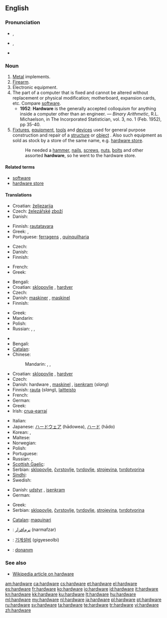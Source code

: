 ==English==

===Pronunciation===
* {{a|RP}} {{IPA|/ˈhɑːdˌwɛə/}}, {{SAMPA|/"hA:d%wE@/}}
* {{a|GenAm}} {{IPA|/ˈhɑɹdˌwɛɚ/}}, {{SAMPA|/"hArd%wE@`/}}
* {{audio|en-us-hardware.ogg|Audio (US)}}

===Noun===
{{en-noun|-}}

# [[metal|Metal]] implements.
# [[firearm|Firearm]].
# Electronic equipment.
# The part of a computer that is fixed and cannot be altered without replacement or physical modification; motherboard, expansion cards, etc.  Compare [[software]].
#* '''1952''': '''Hardware''' is the generally accepted colloquism for anything inside a computer other than an engineer. &mdash; ''Binary Arithmetic'', R.L. Michaelson, in The Incorporated Statistician, vol. 3, no. 1 (Feb. 1952), pp 35-40.
# [[fixture|Fixtures]], [[equipment]], [[tool|tools]] and [[device|devices]] used for general purpose construction and repair of a [[structure]] or [[object]] .  Also such equipment as sold as stock by a store of the same name, e.g. [[hardware store]].
#: He needed a [[hammer]], [[nail]]s, [[screw]]s, [[nut]]s, [[bolt]]s and other assorted '''hardware''', so he went to the hardware store.

====Related terms====
* [[software]]
* [[hardware store]]

====Translations====
{{trans-top|Metal implements}}
* Croatian: [[željezarija]] {{f}}
* Czech: [[železářství|železářské]] [[zboží]] {{n}}
* Danish: {{t-|da|udstyr|n}}
{{trans-mid}}
* Finnish: [[rautatavara]]
* Greek: {{t|el|σιδηρικά|n|p|tr=sidiriká}}, {{t|el|είδη κιγκαλερίας|n|p|tr=eídi kigkalerías}}
* Portuguese: [[ferragens]] {{f}}, [[quinquilharia]] {{f}}
{{trans-bottom}}

{{trans-top|Firearm}}
* Czech: {{t+|cs|zbraň|f}}
* Danish: {{t-|da|våben|n}}
* Finnish: {{t+|fi|tuliase}}
{{trans-mid}}
* French: {{t+|fr|arme à feu|f}}
* Greek: {{t|el|βαρύς στρατιωτικός εξοπλισμός|m|tr=varýs stratiotikós exoplismós}}
{{trans-bottom}}

{{trans-top|Electronic equipment}}
* Bengali: {{t|bn|হার্ডওয়্যার|tr=harḑ-owar|sc=Beng}}
* Croatian: [[sklopovlje]] {{n}}, [[hardver]] {{m}}
* Czech: {{t+|cs|hardware|m}}
* Danish: [[maskine]]r {{p}}, [[maskinel]] {{n}}
* Finnish: {{t-|fi|laitteisto}}
{{trans-mid}}
* Greek: {{t|el|ηλεκτρονικός εξοπλισμός|m|tr=ilektronikós exoplismós}}
* Mandarin: {{t|cmn|硬件|sc=Hani}}
* Polish: {{t|pl|sprzęt|m}}
* Russian: {{t|ru|аппаратура|f|tr=apparatúra}},  {{t+|ru|хардвер|m|tr=xardvér}},  {{t+|ru|оборудование|n|tr=oborúdovanije}}
{{trans-bottom}}

{{trans-top|The part of a computer that is fixed and cannot be altered without replacement or physical modification}}
* {{trreq|Arabic}}
* Bengali: {{t|bn|হার্ডওয়্যার|tr=harḑ-owar|sc=Beng}}
* [[Catalan]]: {{t+|ca|maquinari|m}}
* Chinese:
*: Mandarin: {{t|cmn|硬件|tr=yìngjiàn|sc=Hani}},  {{qualifier|Taiwan}} {{t|cmn|硬體|sc=Hani}},  {{t|cmn|硬体|tr=yìngtǐ|sc=Hani}}
* Croatian: [[sklopovlje]] {{n}}, [[hardver]] {{m}}
* Czech: {{t+|cs|hardware|m}}
* Danish: hardware {{c}}, [[maskinel]] {{n}}, [[isenkram]] (''slang'')
* Finnish: [[rauta]] (''slang''), [[laitteisto]]
* French: {{t+|fr|matériel|m}}
* German: {{t+|de|Hardware|f}}
* Greek: {{t+|el|υλισμικό|n|tr=ylismikó}}
* Irish: [[crua-earraí]] {{m|p}}
{{trans-mid}}
* Italian: {{t+|it|hardware|m}}
* Japanese: [[ハードウェア]] (hādowea), [[ハード]] (hādo)
* Korean: {{t|ko|하드웨어|tr=hadeuweeo|sc=Hang}},  {{t|ko|굳은모|sc=Hang}}
* Maltese: {{t|mt|ħardwer|m|xs=Maltese}}
* Norwegian: {{t-|no|maskinvare|m}}
* Polish: {{t|pl|sprzęt|m}}
* Portuguese: {{t+|pt|hardware|m}}
* Russian: {{t|ru|аппаратура|f|tr=apparatúra}},  {{t+|ru|хардвер|m|tr=xardvér}}
* [[Scottish Gaelic]]: {{t-|gd|bathar-cruaidh|m|xs=Scottish Gaelic}}
* Serbian: [[sklopovlje]], [[čvrstovlje]], [[tvrdovlje]], [[strojevina]], [[tvrdotvorina]]
* [[Sindhi]]: {{sd-Arab|[[ڳڻپيوگري]]}}
* Swedish: {{t+|sv|hårdvara|c}}
{{trans-bottom}}

{{trans-top|Fixtures, equipment, tools and devices used for general purpose construction and repair of a structure or object}}
* Danish: [[udstyr]] {{n}}, [[isenkram]] {{n}}
* German: {{t+|de|Eisenwaren|f|p}}
{{trans-mid}}
* Greek: {{t|el|δομικά υλικά|n|p|tr=domiká yliká}}
* Serbian: [[sklopovlje]], [[čvrstovlje]], [[tvrdovlje]], [[strojevina]], [[tvrdotvorina]]
{{trans-bottom}}

{{checktrans-top}}
* [[Catalan]]: [[maquinari]] {{m}}
* {{ttbc|Persian}}: [[نرم‌افزار]] (narmafzar)
{{checktrans-mid}}
* {{ttbc|Korean}}: [[기계설비]] (gigyeseolbi)
* {{ttbc|Turkish}}: [[donanım]]
{{checktrans-bottom}}

===See also===
* [[w:Hardware|Wikipedia article on hardware]]

[[am:hardware]]
[[ca:hardware]]
[[cs:hardware]]
[[et:hardware]]
[[el:hardware]]
[[es:hardware]]
[[fr:hardware]]
[[ko:hardware]]
[[io:hardware]]
[[id:hardware]]
[[it:hardware]]
[[kn:hardware]]
[[kk:hardware]]
[[ku:hardware]]
[[lt:hardware]]
[[hu:hardware]]
[[ml:hardware]]
[[my:hardware]]
[[nl:hardware]]
[[ja:hardware]]
[[pl:hardware]]
[[pt:hardware]]
[[ru:hardware]]
[[sv:hardware]]
[[ta:hardware]]
[[te:hardware]]
[[tr:hardware]]
[[vi:hardware]]
[[zh:hardware]]